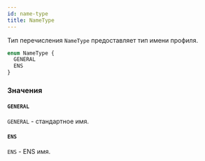 ```yaml
---
id: name-type
title: NameType
---
```



Тип перечисления `NameType` предоставляет тип имени профиля.

```graphql
enum NameType {
  GENERAL
  ENS
}
```


### Значения

#### `GENERAL` 

`GENERAL` - стандартное имя.


#### `ENS` 

`ENS` - ENS имя.




